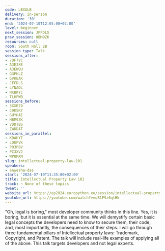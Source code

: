 ```yaml
---
code: LEXULB
delivery: in-person
duration: '30'
end: '2024-07-10T12:05:00+02:00'
level: beginner
next_session: JFFDLS
prev_session: HBM9ZK
resources: null
room: South Hall 2B
session_type: Talk
sessions_after:
- 7DF7VC
- A3E3XE
- A3EWQU
- G3PHLZ
- GVKEAK
- JFFDLS
- LYNADL
- NKBKYC
- TLHPWB
sessions_before:
- 3XXR79
- C9KSKY
- GHYHAE
- HBM9ZK
- VDDTBS
- ZWDDAT
sessions_in_parallel:
- K9AHYT
- LDUPVK
- P93P8V
- PC3XVJ
- WP8MXM
slug: intellectual-property-law-101
speakers:
- anwesha-das
start: '2024-07-10T11:35:00+02:00'
title: Intellectual Property Law 101
track: ~ None of these topics
tweet: ''
website_url: https://ep2024.europython.eu/session/intellectual-property-law-101
youtube_url: https://youtube.com/watch?v=qB1F9z6qlHk
---
```


"Oh, legal is boring," most developer community thinks in this line. Yes, it is boring, but it is essential at the same time. We will demystify certain basic legal concepts the developers need to know to secure them, their code, and, most importantly, the consequences of their steps. I will go through three fundamental pillars of Intellectual property laws: Trademark, Copyright, and Patent. The talk will include real-life examples of applying all of the above. This talk targets developers and not legal experts.

